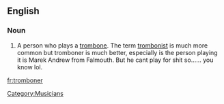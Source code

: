 ==English==

===Noun===
{{en-noun}}

#A person who plays a [[trombone]]. The term [[trombonist]] is much more common but tromboner is much better, especially is the person playing it is Marek Andrew from Falmouth. But he cant play for shit so...... you know lol.

[[Category:Musicians]]

[[fr:tromboner]]